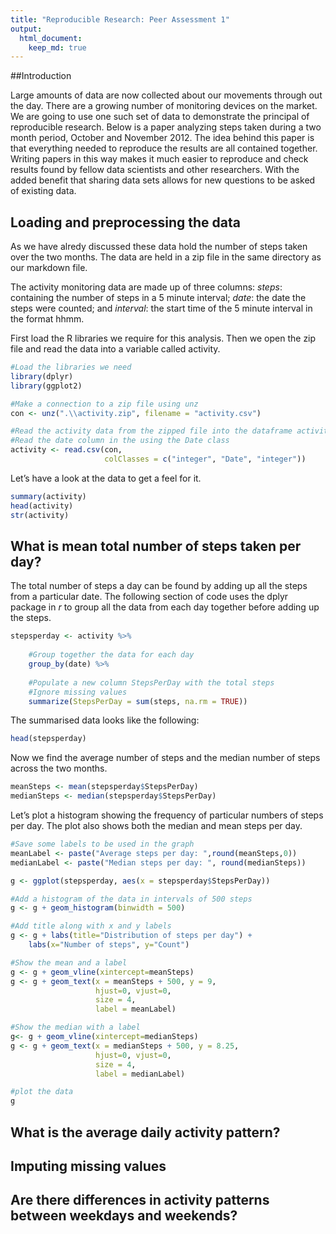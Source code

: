 ```yaml
---
title: "Reproducible Research: Peer Assessment 1"
output: 
  html_document:
    keep_md: true
---
```


##Introduction

Large amounts of data are now collected about our movements through out the day. There are a growing number of monitoring devices on the market. We are going to use one such set of data to demonstrate the principal of reproducible research. Below is a paper analyzing steps taken during a two month period, October and November 2012. The idea behind this paper is that everything needed to reproduce the results are all contained together. Writing papers in this way makes it much easier to reproduce and check results found by fellow data scientists and other researchers. With the added benefit that sharing data sets allows for new questions to be asked of existing data.

## Loading and preprocessing the data

As we have alredy discussed these data hold the number of steps taken over the two months. The data are held in a zip file in the same directory as our markdown file.

The activity monitoring data are made up of three columns: *steps*: containing the number of steps in a 5 minute interval; *date*: the date the steps were counted; and *interval*: the start time of the 5 minute interval in the format hhmm.

First load the R libraries we require for this analysis. Then we open the zip file and read the data into a variable called activity.

```r
#Load the libraries we need
library(dplyr)
library(ggplot2)
```

```r
#Make a connection to a zip file using unz
con <- unz(".\\activity.zip", filename = "activity.csv")

#Read the activity data from the zipped file into the dataframe activity
#Read the date column in the using the Date class
activity <- read.csv(con, 
                     colClasses = c("integer", "Date", "integer"))
```

Let's have a look at the data to get a feel for it.

```r
summary(activity)
head(activity)
str(activity)
```

## What is mean total number of steps taken per day?

The total number of steps a day can be found by adding up all the steps from a particular date. The following section of code uses the dplyr package in *r* to group all the data from each day together before adding up the steps.

```r

stepsperday <- activity %>%
    
    #Group together the data for each day
    group_by(date) %>%
    
    #Populate a new column StepsPerDay with the total steps
    #Ignore missing values
    summarize(StepsPerDay = sum(steps, na.rm = TRUE))
```

The summarised data looks like the following:

```r
head(stepsperday)
```

Now we find the average number of steps and the median number of steps across the two months.

```r
meanSteps <- mean(stepsperday$StepsPerDay)
medianSteps <- median(stepsperday$StepsPerDay)
```

Let's plot a histogram showing the frequency of particular numbers of steps per day. The plot also shows both the median and mean steps per day.

```r
#Save some labels to be used in the graph
meanLabel <- paste("Average steps per day: ",round(meanSteps,0))
medianLabel <- paste("Median steps per day: ", round(medianSteps))

g <- ggplot(stepsperday, aes(x = stepsperday$StepsPerDay))

#Add a histogram of the data in intervals of 500 steps
g <- g + geom_histogram(binwidth = 500)

#Add title along with x and y labels
g <- g + labs(title="Distribution of steps per day") +
    labs(x="Number of steps", y="Count")

#Show the mean and a label
g <- g + geom_vline(xintercept=meanSteps)
g <- g + geom_text(x = meanSteps + 500, y = 9,
                   hjust=0, vjust=0,
                   size = 4,
                   label = meanLabel)

#Show the median with a label
g<- g + geom_vline(xintercept=medianSteps)
g <- g + geom_text(x = medianSteps + 500, y = 8.25,
                   hjust=0, vjust=0,
                   size = 4,
                   label = medianLabel)

#plot the data
g
```

## What is the average daily activity pattern?



## Imputing missing values



## Are there differences in activity patterns between weekdays and weekends?
